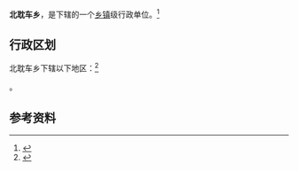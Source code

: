 {{中国乡级行政区|14/04/25/204/000}}

'''北耽车乡'''，是{{PRC admin/fullname|14/04/25/204/000|3}}下辖的一个[[乡镇|乡镇]]级行政单位。<ref>{{PRC admin/ref sgc|{{PRC admin/parent|14/04/25/204/000}}}}</ref>

== 行政区划 ==

北耽车乡下辖以下地区：<ref>{{PRC admin/ref sgc|14/04/25/204/000}}</ref>

{{PRC admin/children|14/04/25/204/000}}。

== 参考资料 ==

{{reflist}}

{{行政区划小作品}}
{{PRC admin/navcat|14/04/25/204/000}}